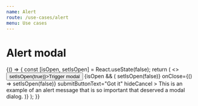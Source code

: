 ```yaml
---
name: Alert
route: /use-cases/alert
menu: Use cases
---
```



# Alert modal

<Playground>
    {() => {
        const [isOpen, setIsOpen] = React.useState(false);
        return (
            <>
                <Button variant="primary" onClick={() => setIsOpen(true)}>Trigger modal</Button>
                {isOpen && (
                    <Modal
                        title="Alert"
                        onSubmit={() => setIsOpen(false)}
                        onClose={() => setIsOpen(false)}
                        submitButtonText="Got it"
                        hideCancel
                    >
                        <Toast variant="info">
                            This is an example of an alert message that is so important that deserved a modal dialog.
                        </Toast>
                    </Modal>
                )}
            </>
        );
    }}

</Playground>
